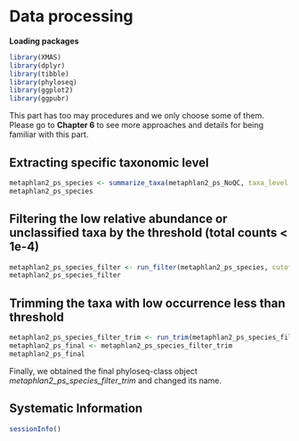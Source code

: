 # Data processing



**Loading packages**

```R
library(XMAS)
library(dplyr)
library(tibble)
library(phyloseq)
library(ggplot2)
library(ggpubr)
```


This part has too may procedures and we only choose some of them. Please go to **Chapter 6** to see more approaches and details for being familiar with this part.

## Extracting specific taxonomic level
```r
metaphlan2_ps_species <- summarize_taxa(metaphlan2_ps_NoQC, taxa_level = "Species")
metaphlan2_ps_species
```

## Filtering the low relative abundance or unclassified taxa by the threshold (total counts < 1e-4)
```r
metaphlan2_ps_species_filter <- run_filter(metaphlan2_ps_species, cutoff = 1e-4, unclass = TRUE)
metaphlan2_ps_species_filter 
```

## Trimming the taxa with low occurrence less than threshold
```r
metaphlan2_ps_species_filter_trim <- run_trim(metaphlan2_ps_species_filter, cutoff = 0.2, trim = "feature")
metaphlan2_ps_final <- metaphlan2_ps_species_filter_trim
metaphlan2_ps_final
```

Finally, we obtained the final phyloseq-class object _metaphlan2\_ps\_species\_filter\_trim_ and changed its name.

## Systematic Information
```r
sessionInfo()
```
